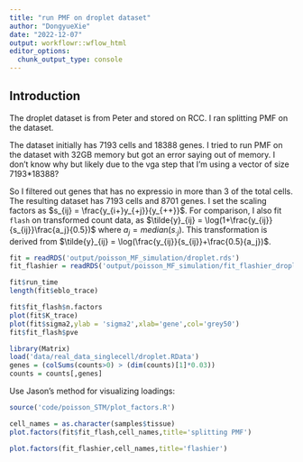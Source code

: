 ```yaml
---
title: "run PMF on droplet dataset"
author: "DongyueXie"
date: "2022-12-07"
output: workflowr::wflow_html
editor_options:
  chunk_output_type: console
---
```


## Introduction

The droplet dataset is from Peter and stored on RCC. I ran splitting PMF on the dataset.

The dataset initially has 7193 cells and 18388 genes. I tried to run PMF on the dataset with 32GB memory but got an error saying out of memory. I don't know why but likely due to the vga step that I'm using a vector of size 7193*18388?

So I filtered out genes that has no expressio in more than $3%$ of the total cells. The resulting dataset has 7193 cells and 8701 genes. I set the scaling factors as $s_{ij} = \frac{y_{i+}y_{+j}}{y_{++}}$. For comparison, I also fit `flash` on transformed count data, as $\tilde{y}_{ij} = \log(1+\frac{y_{ij}}{s_{ij}}\frac{a_j}{0.5})$ where $a_j = median(s_{\cdot j})$. This transformation is derived from $\tilde{y}_{ij} = \log(\frac{y_{ij}}{s_{ij}}+\frac{0.5}{a_j})$. 

```r
fit = readRDS('output/poisson_MF_simulation/droplet.rds')
fit_flashier = readRDS('output/poisson_MF_simulation/fit_flashier_droplet_filter_gene.rds')
```

```r
fit$run_time
length(fit$eblo_trace)
```

```r
fit$fit_flash$n.factors
plot(fit$K_trace)
plot(fit$sigma2,ylab = 'sigma2',xlab='gene',col='grey50')
fit$fit_flash$pve
```

```r
library(Matrix)
load('data/real_data_singlecell/droplet.RData')
genes = (colSums(counts>0) > (dim(counts)[1]*0.03))
counts = counts[,genes]
```

Use Jason's method for visualizing loadings:

```r
source('code/poisson_STM/plot_factors.R')
```

```r
cell_names = as.character(samples$tissue)
plot.factors(fit$fit_flash,cell_names,title='splitting PMF')
```

```r
plot.factors(fit_flashier,cell_names,title='flashier')
```


